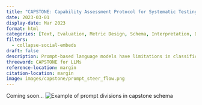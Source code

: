 ```yaml
---
title: "CAPSTONE: Capability Assessment Protocol for Systematic Testing of Natural Language Models Expertise"
date: 2023-03-01
display-date: Mar 2023
format: html
categories: [Text, Evaluation, Metric Design, Schema, Interpretation, Data Annotation, Foundation Models]
filters:
  - collapse-social-embeds
draft: false
description: Prompt-based language models have limitations in classification and often require users to test multiple prompts with varying temperatures to identify the best fit. A text annotation framework addresses this by introducing explicit prompt definition and validation, and can improve performance in labeling or retrieval tasks at scale.
threeword: CAPSTONE for LLMs
reference-location: margin
citation-location: margin
image: images/capstone/prompt_steer_flow.png
---
```

Coming soon...
![Example of prompt divisions in capstone schema](images/capstone/prompt_steer_flow.png)